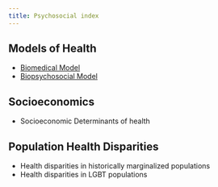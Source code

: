 ```yaml
---
title: Psychosocial index
---
```


## Models of Health

- [Biomedical Model]({{< var ref-biomedical-model.path >}})
- [Biopsychosocial Model]({{< var ref-biopsychosocial-model.path >}})

## Socioeconomics

- Socioeconomic Determinants of health

## Population Health Disparities

- Health disparities in historically marginalized populations
- Health disparities in LGBT populations